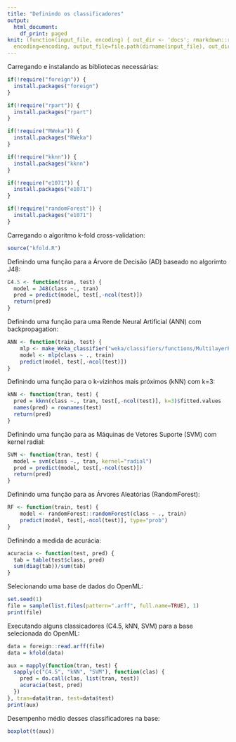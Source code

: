 ```yaml
---
title: "Definindo os classificadores"
output:
  html_document:
    df_print: paged
knit: (function(input_file, encoding) { out_dir <- 'docs'; rmarkdown::render(input_file,
  encoding=encoding, output_file=file.path(dirname(input_file), out_dir, 'classificadores.html'))})
---
```


Carregando e instalando as bibliotecas necessárias:

```r
if(!require("foreign")) {
  install.packages("foreign")
}

if(!require("rpart")) {
  install.packages("rpart")
}

if(!require("RWeka")) {
  install.packages("RWeka")
}

if(!require("kknn")) {
  install.packages("kknn")
}

if(!require("e1071")) {
  install.packages("e1071")
}

if(!require("randomForest")) {
  install.packages("e1071")
}
```

Carregando o algoritmo k-fold cross-validation:

```r
source("kfold.R")
```

Definindo uma função para a Árvore de Decisão (AD) baseado no algorimto J48: 

```r
C4.5 <- function(tran, test) {
  model = J48(class ~., tran)
  pred = predict(model, test[,-ncol(test)])
  return(pred)
}
```

Definindo uma função para uma Rende Neural Artificial (ANN) com backpropagation: 

```r
ANN <- function(train, test) {
    mlp <- make_Weka_classifier("weka/classifiers/functions/MultilayerPerceptron")
    model <- mlp(class ~ ., train)
    predict(model, test[,-ncol(test)])
}
```

Definindo uma função para o k-vizinhos mais próximos (kNN) com k=3:

```r
kNN <- function(tran, test) {
  pred = kknn(class ~., tran, test[,-ncol(test)], k=3)$fitted.values
  names(pred) = rownames(test)
  return(pred)
}
```

Definindo uma função para as Máquinas de Vetores Suporte (SVM) com kernel radial: 

```r
SVM <- function(tran, test) {
  model = svm(class ~., tran, kernel="radial")
  pred = predict(model, test[,-ncol(test)])
  return(pred)
}
```
Definindo uma função para as Árvores Aleatórias (RandomForest): 

```r
RF <- function(train, test) {
    model <- randomForest::randomForest(class ~ ., train)
    predict(model, test[,-ncol(test)], type="prob")
}
```

Definindo a medida de acurácia:

```r
acuracia <- function(test, pred) {
  tab = table(test$class, pred)
  sum(diag(tab))/sum(tab)
}
```

Selecionando uma base de dados do OpenML:

```r
set.seed(1)
file = sample(list.files(pattern=".arff", full.name=TRUE), 1)
print(file)
```

Executando alguns classicadores (C4.5, kNN, SVM) para a base selecionada do OpenML:

```r

data = foreign::read.arff(file)
data = kfold(data)

aux = mapply(function(tran, test) {
  sapply(c("C4.5", "kNN", "SVM"), function(clas) {
    pred = do.call(clas, list(tran, test))
    acuracia(test, pred)
  })
}, tran=data$tran, test=data$test)
print(aux)
```
Desempenho médio desses classificadores na base:

```r
boxplot(t(aux))
```
